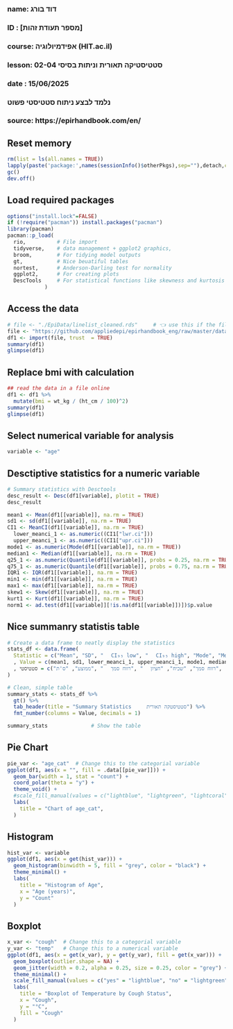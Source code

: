 ###
### name: דוד בורג
### ID  : [מספר תעודת זהות]
### course: אפידמיולוגיה (HIT.ac.il)
### lesson: סטטיסטיקה תאורית וניתות בסיסי 02-04   
### date  : 15/06/2025
###  
###  נלמד לבצע ניתוח סטטיסטי פשוט
###
### source: https://epirhandbook.com/en/


## Reset memory
```{r setup-packages, include = FALSE}
rm(list = ls(all.names = TRUE))
lapply(paste('package:',names(sessionInfo()$otherPkgs),sep=""),detach,character.only=TRUE,unload=TRUE,force=TRUE)
gc()
dev.off()
```

## Load required packages
```{r load-packages, include = FALSE}  
options("install.lock"=FALSE)
if (!require("pacman")) install.packages("pacman")
library(pacman)
pacman::p_load(
  rio,          # File import
  tidyverse,    # data management + ggplot2 graphics, 
  broom,        # For tidying model outputs
  gt,           # Nice beuatiful tables
  nortest,      # Anderson-Darling test for normality
  ggplot2,      # For creating plots
  DescTools     # For statistical functions like skewness and kurtosis
            )
```

## Access the data
```{r read-data, echo = FALSE}
# file <- "./EpiData/linelist_cleaned.rds"     # 👈 use this if the file is on your computer
file <- "https://github.com/appliedepi/epirhandbook_eng/raw/master/data/case_linelists/linelist_cleaned.rds"
df1 <- import(file, trust  = TRUE)
summary(df1)
glimpse(df1)
```

## Replace bmi with calculation
```{r read-data, echo = FALSE}
## read the data in a file online
df1 <- df1 %>%
  mutate(bmi = wt_kg / (ht_cm / 100)^2)
summary(df1)
glimpse(df1)
```

## Select numerical variable for analysis
```{r descriptives, echo = TRUE}
variable <- "age"
```

## Desctiptive statistics for a numeric variable
```{r descriptives, echo = TRUE}

# Summary statistics with Desctools
desc_result <- Desc(df1[variable], plotit = TRUE)
desc_result

mean1 <- Mean(df1[[variable]], na.rm = TRUE)
sd1 <- sd(df1[[variable]], na.rm = TRUE)
CI1 <- MeanCI(df1[[variable]], na.rm = TRUE)
  lower_meanci_1 <- as.numeric((CI1["lwr.ci"]))
  upper_meanci_1 <- as.numeric((CI1["upr.ci"]))
mode1 <- as.numeric(Mode(df1[[variable]], na.rm = TRUE))
median1 <- Median(df1[[variable]], na.rm = TRUE)
q25_1 <- as.numeric(Quantile(df1[[variable]], probs = 0.25, na.rm = TRUE))
q75_1 <- as.numeric(Quantile(df1[[variable]], probs = 0.75, na.rm = TRUE))
IQR1 <- IQR(df1[[variable]], na.rm = TRUE)
min1 <- min(df1[[variable]], na.rm = TRUE)
max1 <- max(df1[[variable]], na.rm = TRUE)
skew1 <- Skew(df1[[variable]], na.rm = TRUE)                            # Skewness
kurt1 <- Kurt(df1[[variable]], na.rm = TRUE)                            # Kurtosis
norm1 <- ad.test(df1[[variable]][!is.na(df1[[variable]])])$p.value      # Anderson-Darling test for normality
```

## Nice summanry statistis table
```{r nice-table, echo = TRUE}
# Create a data frame to neatly display the statistics
stats_df <- data.frame(
  Statistic = c("Mean", "SD", "⠀⠀CI₉₅ low", "⠀⠀CI₉₅ high", "Mode", "Median", "⠀⠀Q1", "⠀⠀Q3", "⠀⠀IQR", "Minimum", "Maximum", "Skewness", "Kurtosis", "Normality test")
  , Value = c(mean1, sd1, lower_meanci_1, upper_meanci_1, mode1, median1, q25_1, q75_1, IQR1, min1, max1, skew1, kurt1, norm1)
  , סטטיסטי = c("ממוצע", "ס'ת", "⠀⠀רווח סמך", "⠀⠀רווח סמך", "שכיח", "חציון", "⠀⠀רבעון 1", "⠀⠀רבעון 3", "⠀⠀מרווח בין רבועני", "מינימום", "מקסימום", "צידוד", "גבנוניות", "נורמליות")
)

# Clean, simple table
summary_stats <- stats_df %>% 
  gt() %>%
  tab_header(title = "Summary Statistics⠀⠀⠀⠀סטטיסטקה תאורית") %>%
  fmt_number(columns = Value, decimals = 1)

summary_stats              # Show the table
```


## Pie Chart 
```{r pie, echo = TRUE}
pie_var <- "age_cat"  # Change this to the categorial variable
ggplot(df1, aes(x = "", fill = .data[[pie_var]])) +
  geom_bar(width = 1, stat = "count") +
  coord_polar(theta = "y") +
  theme_void() +
  #scale_fill_manual(values = c("lightblue", "lightgreen", "lightcoral", "lightgoldenrodyellow", "lightpink")) +
  labs(
    title = "Chart of age_cat",
  )
```

## Histogram
```{r histogram, echo = TRUE}
hist_var <- variable 
ggplot(df1, aes(x = get(hist_var))) +
  geom_histogram(binwidth = 5, fill = "grey", color = "black") +
  theme_minimal() +
  labs(
    title = "Histogram of Age",
    x = "Age (years)",
    y = "Count"
  )
```


## Boxplot
```{r boxplot, echo = TRUE}
x_var <- "cough"  # Change this to a categorial variable
y_var <- "temp"   # Change this to a numerical variable
ggplot(df1, aes(x = get(x_var), y = get(y_var), fill = get(x_var))) +
  geom_boxplot(outlier.shape = NA) +
  geom_jitter(width = 0.2, alpha = 0.25, size = 0.25, color = "grey") +
  theme_minimal() +
  scale_fill_manual(values = c("yes" = "lightblue", "no" = "lightgreen", "unknown" = "lightgray")) +
  labs(
    title = "Boxplot of Temperature by Cough Status",
    x = "Cough",
    y = "°C",
    fill = "Cough"
  )
```
